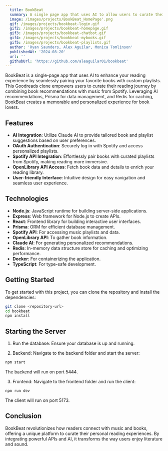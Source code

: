 ```yaml
---
  title: BookBeat
  summary: A single page app that uses AI to allow users to curate their reading experience by pairing their favorite books with their favorite playlists. Pairing AI reccomendations with the Spotify API, and utilizing architecture that includes Redis and Prisma, BookBeat is an app to remember!
  image: /images/projects/BookBeat_HomePage'.png
  gif: /images/projects/bookbeat-login.gif
  gif2: /images/projects/bookbeat-homepage.gif
  gif3: /images/projects/bookbeat-chatbot.gif
  gif4: /images/projects/bookbeat-mybooks.gif
  gif5: /images/projects/bookbeat-playlists.gif
  author: 'Ryan Saunders, Alex Aguilar, Monica Tomlinson'
  publishedAt: '2024-08-20'
  url: ''
  githubUrl: 'https://github.com/aleaguilar01/bookbeat'
---
```


BookBeat is a single-page app that uses AI to enhance your reading experience by seamlessly pairing your favorite books with custom playlists. This Goodreads clone empowers users to curate their reading journey by combining book recommendations with music from Spotify. Leveraging AI recommendations, Prisma for data management, and Redis for caching, BookBeat creates a memorable and personalized experience for book lovers.

## Features

- **AI Integration**: Utilize Claude AI to provide tailored book and playlist suggestions based on user preferences.
- **OAuth Authentication**: Securely log in with Spotify and access personalized playlists.
- **Spotify API Integration**: Effortlessly pair books with curated playlists from Spotify, making reading more immersive.
- **OpenLibrary API Access**: Fetch book data and details to enrich your reading library.
- **User-friendly Interface**: Intuitive design for easy navigation and seamless user experience.

## Technologies

- **Node.js**: JavaScript runtime for building server-side applications.
- **Express**: Web framework for Node.js to create APIs.
- **React**: Frontend library for building interactive user interfaces.
- **Prisma**: ORM for efficient database management.
- **Spotify API**: For accessing music playlists and data.
- **OpenLibrary API**: To gather book information.
- **Claude AI**: For generating personalized recommendations.
- **Redis**: In-memory data structure store for caching and optimizing performance.
- **Docker**: For containerizing the application.
- **TypeScript**: For type-safe development.

## Getting Started

To get started with this project, you can clone the repository and install the dependencies:

```bash
git clone <repository-url>
cd bookbeat
npm install
```

## Starting the Server

1. Run the database: Ensure your database is up and running.

2. Backend: Navigate to the backend folder and start the server:

```bash
npm start
```
The backend will run on port 5444.

3. Frontend: Navigate to the frontend folder and run the client:

```bash
npm run dev
```

The client will run on port 5173.


## Conclusion

BookBeat revolutionizes how readers connect with music and books, offering a unique platform to curate their personal reading experiences. By integrating powerful APIs and AI, it transforms the way users enjoy literature and sound.